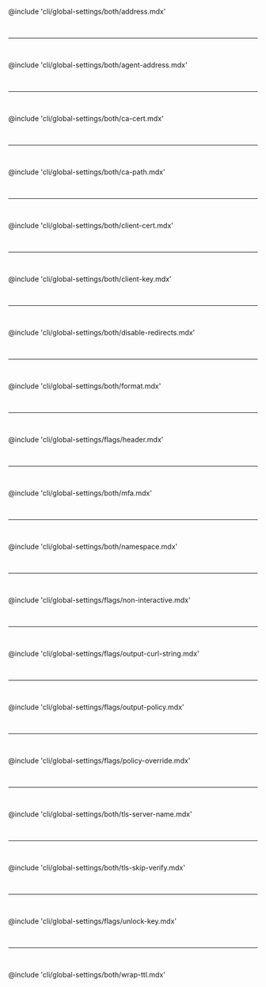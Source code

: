 @include 'cli/global-settings/both/address.mdx'

<br /><hr /><br />

@include 'cli/global-settings/both/agent-address.mdx'

<br /><hr /><br />

@include 'cli/global-settings/both/ca-cert.mdx'

<br /><hr /><br />

@include 'cli/global-settings/both/ca-path.mdx'

<br /><hr /><br />

@include 'cli/global-settings/both/client-cert.mdx'

<br /><hr /><br />

@include 'cli/global-settings/both/client-key.mdx'

<br /><hr /><br />

@include 'cli/global-settings/both/disable-redirects.mdx'

<br /><hr /><br />

@include 'cli/global-settings/both/format.mdx'

<br /><hr /><br />

@include 'cli/global-settings/flags/header.mdx'

<br /><hr /><br />

@include 'cli/global-settings/both/mfa.mdx'

<br /><hr /><br />

@include 'cli/global-settings/both/namespace.mdx'

<br /><hr /><br />

@include 'cli/global-settings/flags/non-interactive.mdx'

<br /><hr /><br />

@include 'cli/global-settings/flags/output-curl-string.mdx'

<br /><hr /><br />

@include 'cli/global-settings/flags/output-policy.mdx'

<br /><hr /><br />

@include 'cli/global-settings/flags/policy-override.mdx'

<br /><hr /><br />

@include 'cli/global-settings/both/tls-server-name.mdx'

<br /><hr /><br />

@include 'cli/global-settings/both/tls-skip-verify.mdx'

<br /><hr /><br />

@include 'cli/global-settings/flags/unlock-key.mdx'

<br /><hr /><br />

@include 'cli/global-settings/both/wrap-ttl.mdx'